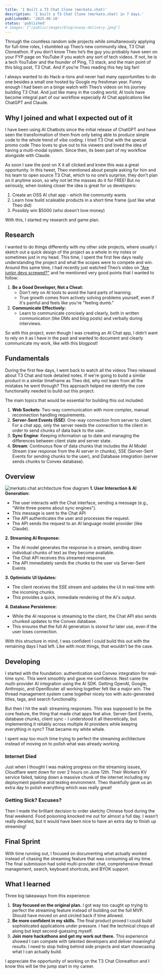 ```yaml
---
title: 'I Built a T3 Chat Clone (merkato.chat)'
description: 'I built a T3 Chat Clone (merkato.chat) in 7 days.'
publishedAt: '2025-06-18'
status: 'published'
# images: ["/public/images/blog/ouway-delivery.jpeg"]
---
```


Through the countless random side projects while simultaneously applying for
full-time roles, I stumbled up Theo’s new community idea, T3 Chat Cloneathon. If
you don’t know Theo he’s the guy you probably have seen on your FYP page on
YouTube if you watch any sort of tech videos. If not, he is a tech YouTuber and
the founder of Ping, T3 stack, and the main point of this blog post, T3 Chat.
And if you’re Theo reading this hey big fan!

I always wanted to do Hack-a-tons and never had many opportunities to do one
besides a small one hosted by Google my freshman year. Funny enough I had been
on a binge watch with Theo’s videos on his journey building T3 Chat. And just
like many in the coding world, AI tools have become integral part of our
workflow especially AI Chat applications like ChatGPT and Claude.

## Why I joined and what I expected out of it

I have been using AI Chatbots since the initial release of ChatGPT and have seen
the transformation of them from only being able to produce simple code to the
whole trend of vibe coding. I tried T3 Chat with the special promo code Theo
loves to give out to his viewers and loved the idea of having a multi-modal
system. Since then, its been part of my workflow alongside with Claude.

As soon I saw the post on X it all clicked and knew this was a great
opportunity. In this tweet, Theo mentioned about people asking for him and his
team to open source T3 Chat, which to no one’s surprise, they don’t plan on it
anytime soon, so why not let the masses do it for FREE! But no seriously, when
looking closer the idea is great for us developers:

1. Create an OSS AI chat app - which the community wants
2. Learn how build scaleable products in a short time frame (just like what Theo
   did)
3. Possibly win $5000 (who doesn’t love money)

With this, I started my research and game plan.

## Research

I wanted to do things differently with my other side projects, where usually I
sketch out a quick design of the project as a whole in my notes or sometimes
just in my head. This time, I spent the first few days really understanding the
project and what the scopes were to compete and win. Around this same time, I
had recently just watched Theo’s video on
["Are junior devs screwed?"](https://www.youtube.com/watch?v=76K2r2UFeM4&t=2535s&ab_channel=Theo-t3%E2%80%A4gg)
and he mentioned very good points that I wanted to follow:

1. **Be a Good Developer, Not a Cheat:**
    - Don't rely on AI tools to avoid the hard parts of learning.
    - True growth comes from actively solving problems yourself, even if it's
      painful and feels like you're "feeling dumb."
2. **Communicate Effectively:**
    - Learn to communicate concisely and clearly, both in written communication
      (like DMs and blog posts) and verbally during interviews.

So with this project, even though I was creating an AI Chat app, I didn’t want
to rely on it as I have in the past and wanted to document and clearly
communicate my work, like with this blogpost!

## Fundamentals

During the first few days, I went back to watch all the videos Theo released
about T3 Chat and took detailed notes. If we're going to build a similar product
in a similar timeframe as Theo did, why not learn from all the mistakes he went
through? This approach helped me identify the core functionality needed to build
out this project.

The main topics that would be essential for building this out included:

1. **Web Sockets**: Two-way communication with more complex, manual reconnection
   handling requirements.
2. **Server-Sent Events (SSE)**: One-way connection from server to client. For a
   chat app, only the server needs the connection to the client in order to send
   chunks of data back to the user.
3. **Sync Engine**: Keeping information up to date and managing the differences
   between client state and server state.
4. **Stream**: Continuous flow of data chunks that includes the AI Model Stream
   (raw response from the AI server in chunks), SSE (Server-Sent Events for
   sending chunks to the user), and Database integration (server sends chunks to
   Convex database).

## Overview

<img
	src='/blog/merkato-flow.png'
	alt='merkato.chat architecture flow diagram'
	className='my-6 mx-auto w-full rounded-lg shadow-lg'
	loading='lazy'
	aria-label='merkato.chat architecture flow diagram'
	tabIndex={0}
/>
**1. User Interaction & AI Generation:**

- The user interacts with the Chat interface, sending a message (e.g., "Write
  three poems about sync engines").
- This message is sent to the Chat API
- The API authenticates the user and processes the request.
- The API sends the request to an AI language model provider (like Claude).

**2. Streaming AI Response:**

- The AI model generates the response in a stream, sending down individual
  chunks of text as they become available.
- The Chat API receives this streamed response.
- The API immediately sends the chunks to the user via Server-Sent Events

**3. Optimistic UI Updates:**

- The client receives the SSE stream and updates the UI in real-time with the
  incoming chunks.
- This provides a quick, immediate rendering of the AI's output.

**4. Database Persistence:**

- While the AI response is streaming to the client, the Chat API also sends
  chunked updates to the Convex database.
- This ensures that the full AI generation is stored for later use, even if the
  user loses connection.

With this structure in mind, I was confident I could build this out with the
remaining days I had left. Like with most things, that wouldn’t be the case.

## Developing

I started with the foundation: authentication and Convex integration for
real-time sync. This went smoothly and gave me confidence. Next came the
multi-provider AI integration using the AI SDK. Getting OpenAI, Google,
Anthropic, and OpenRouter all working together felt like a major win. The thread
management system came together nicely too with auto-generated titles, tags, and
search functionality.

But then I hit the wall: streaming responses. This was supposed to be the core
feature, the thing that made chat apps feel alive. Server-Sent Events, database
chunks, client sync - I understood it all theoretically, but implementing it
reliably across multiple AI providers while keeping everything in sync? That
became my white whale.

I spent way too much time trying to perfect the streaming architecture instead
of moving on to polish what was already working.

### Internet Died

Just when I thought I was making progress on the streaming issues, Cloudflare
went down for over 2 hours on June 12th. Their Workers KV service failed, taking
down a massive chunk of the internet including my deployment pipeline and
testing environment. Theo thankfully gave us an extra day to polish everything
which was really great!

### Getting Sick? Excuses?

Then I made the brilliant decision to order sketchy Chinese food during the
final weekend. Food poisoning knocked me out for almost a full day. I wasn’t
really derailed, but it would have been nice to have an extra day to finish up
streaming!

## Final Sprint

With time running out, I focused on documenting what actually worked instead of
chasing the streaming feature that was consuming all my time. The final
submission had solid multi-provider chat, comprehensive thread management,
search, keyboard shortcuts, and BYOK support.

## What I learned

Three big takeaways from this experience:

1. **Stay focused on the original plan.** I got way too caught up trying to
   perfect the streaming feature instead of building out the full MVP. Should
   have moved on and circled back if time allowed.
2. **Be more confident in my skills.** The final product proved I could build
   sophisticated applications under pressure. I had the technical chops all
   along but kept second-guessing myself.
3. **Join more hackathons and get my work out there.** This experience showed I
   can compete with talented developers and deliver meaningful results. I need
   to stop hiding behind side projects and start showcasing what I can actually
   build.

I appreciate the opportunity of working on the T3 Chat Cloneathon and I know
this will be the jump start in my career.
